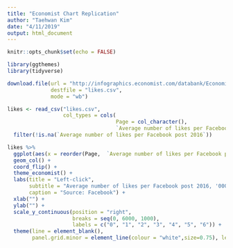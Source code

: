 ```yaml
---
title: "Economist Chart Replication"
author: "Taehwan Kim"
date: "4/11/2019"
output: html_document
---
```


```r
knitr::opts_chunk$set(echo = FALSE)

library(ggthemes)
library(tidyverse)

download.file(url = "http://infographics.economist.com/databank/Economist_corbyn.csv",
              destfile = "likes.csv",
              mode = "wb")

likes <- read_csv("likes.csv", 
                  col_types = cols(
                                   Page = col_character(),
                                   `Average number of likes per Facebook post 2016` = col_double())) %>% 
  filter(!is.na(`Average number of likes per Facebook post 2016`))

```

```r

likes %>% 
  ggplot(aes(x = reorder(Page,  `Average number of likes per Facebook post 2016`), y = `Average number of likes per Facebook post 2016`)) +
  geom_col() +
  coord_flip() +
  theme_economist() +
  labs(title = "Left-click",
       subtitle = "Average number of likes per Facebook post 2016, '000",
       caption = "Source: Facebook") +
  xlab("") +
  ylab("") +
  scale_y_continuous(position = "right", 
                     breaks = seq(0, 6000, 1000), 
                     labels = c("0", "1", "2", "3", "4", "5", "6")) +
  theme(line = element_blank(),
        panel.grid.minor = element_line(colour = "white",size=0.75), legend.position = "none")

```

